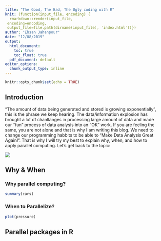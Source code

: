 ```yaml
---
title: "The Good, The Bad, The Ugly coding with R"
knit: (function(input_file, encoding) {
  rmarkdown::render(input_file,
 encoding=encoding,
 output_file=file.path(dirname(input_file), 'index.html'))})
author: "Ehsan Jahanpour"
date: "12/08/2019"
output:
  html_document: 
    toc: true
    toc_float: true
  pdf_document: default
editor_options: 
  chunk_output_type: inline
---
```


```r
knitr::opts_chunk$set(echo = TRUE)
```

## Introduction

"The amount of data being generated and stored is growing exponentially", this is the phrase we keep hearing. The data/information explosion has brought a lot of chanllanges in processing large amount of data and made our "fun" process of data analysis into an "OK" work. If you are feeling the same, you are not alone and that is why I am writing this blog. We need to change our programming habbits to be able to "Make Data Analysis Great Again!". That is why I will try my best to explain why, when, and how to apply parallel computing. Let's get back to the topic:

![](../images/data_explosion.png)

## Why & When

### Why parallel computing?

```r
summary(cars)
```

### When to Parallelize?


```r
plot(pressure)
```


## Parallel packages in R